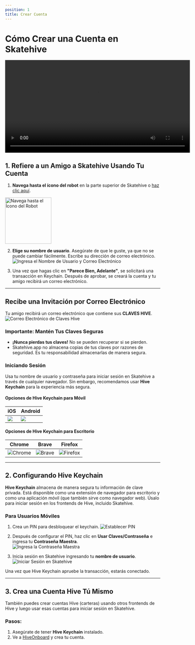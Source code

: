 ```yaml
---
position: 1
title: Crear Cuenta
---
```

# Cómo Crear una Cuenta en Skatehive


<div style={{
  display: 'flex',
  justifyContent: 'center',
  alignItems: 'center',
  margin: '20px 0'
}}>
<video width="600" controls>
  <source src="https://ipfs.skatehive.app/ipfs/QmYuM1h51bddDuC44FoAQYp9FRF2CghCncULeS4T3bp727" type="video/mp4" />
  Su navegador no soporta la etiqueta de vídeo.
</video>
</div>

## 1. Refiere a un Amigo a Skatehive Usando Tu Cuenta

1. **Navega hasta el ícono del robot** en la parte superior de Skatehive o [haz clic aquí](https://www.skatehive.app/invite).  

<img src="https://i.ibb.co/JCCj9Sf/image.png" alt="Navega hasta el Ícono del Robot" width="150" />

2. **Elige su nombre de usuario**. Asegúrate de que le guste, ya que no se puede cambiar fácilmente. Escribe su dirección de correo electrónico.  
![Ingresa el Nombre de Usuario y Correo Electrónico](https://hackmd.io/_uploads/H1tZGNP1Jx.png)

3. Una vez que hagas clic en **"Parece Bien, Adelante"**, se solicitará una transacción en Keychain. Después de aprobar, se creará la cuenta y tu amigo recibirá un correo electrónico.

---

## Recibe una Invitación por Correo Electrónico

Tu amigo recibirá un correo electrónico que contiene sus **CLAVES HIVE**.  
![Correo Electrónico de Claves Hive](https://ipfs.skatehive.app/ipfs/QmbTbULhRtAfyd19cTNYfrsjpsuRN2TV9sxZ5yzQQeR44D)

### Importante: Mantén Tus Claves Seguras
- **¡Nunca pierdas tus claves!** No se pueden recuperar si se pierden.
- Skatehive.app no almacena copias de tus claves por razones de seguridad. Es tu responsabilidad almacenarlas de manera segura.

### Iniciando Sesión
Usa tu nombre de usuario y contraseña para iniciar sesión en Skatehive a través de cualquier navegador. Sin embargo, recomendamos usar **Hive Keychain** para la experiencia más segura.

#### Opciones de Hive Keychain para Móvil

<div style={{ display: 'flex', justifyContent: 'center' }}>


| iOS  | Android |
| -------- | -------- |
| ![](https://hive-keychain.com/img/browsers/ios.svg) | ![](https://hive-keychain.com/img/browsers/android.svg) |  

</div>

#### Opciones de Hive Keychain para Escritorio

<div style={{
  display: 'flex', 
  justifyContent: 'center', 
  backgroundColor: 'var(--ifm-color-background)', 
  padding: '20px', 
  borderRadius: '8px',
  color: 'var(--text-color)'
}}>
  <table style={{
    textAlign: 'center', 
    borderSpacing: '16px', 
    color: 'inherit'
  }}>
    <thead>
      <tr>
        <th style={{ color: 'inherit' }}>Chrome</th>
        <th style={{ color: 'inherit' }}>Brave</th>
        <th style={{ color: 'inherit' }}>Firefox</th>
      </tr>
    </thead>
    <tbody style={{ backgroundColor: '#808080'}}>
      <tr>
        <td style={{
          padding: '10px', 
          borderRadius: '8px',
          boxShadow: '0 2px 4px rgba(0, 0, 0, 0.1)'
        }}>
          <img 
            src="https://hive-keychain.com/img/browsers/chrome.svg" 
            alt="Chrome" 
            style={{
              maxWidth: '60px',
              borderRadius: '8px'
            }}
          />
        </td>
        <td style={{
          padding: '10px', 
          borderRadius: '8px',
          boxShadow: '0 2px 4px rgba(0, 0, 0, 0.1)'
        }}>
          <img 
            src="https://hive-keychain.com/img/browsers/brave.svg" 
            alt="Brave" 
            style={{
              maxWidth: '60px',
              borderRadius: '8px'
            }}
          />
        </td>
        <td style={{
          padding: '10px', 
          borderRadius: '8px',
          boxShadow: '0 2px 4px rgba(0, 0, 0, 0.1)'
        }}>
          <img 
            src="https://hive-keychain.com/img/browsers/firefox.svg" 
            alt="Firefox" 
            style={{
              maxWidth: '60px',
              borderRadius: '8px'
            }}
          />
        </td>
      </tr>
    </tbody>
  </table>
</div>

---

## 2. Configurando Hive Keychain

**Hive Keychain** almacena de manera segura tu información de clave privada. Está disponible como una extensión de navegador para escritorio y como una aplicación móvil (que también sirve como navegador web). Úsalo para iniciar sesión en los frontends de Hive, incluido Skatehive.

### Para Usuarios Móviles
1. Crea un PIN para desbloquear el keychain.
   ![Establecer PIN](https://hackmd.io/_uploads/rk9Y1SDJJg.png)

2. Después de configurar el PIN, haz clic en **Usar Claves/Contraseña** e ingresa tu **Contraseña Maestra**.  
   ![Ingresa la Contraseña Maestra](https://hackmd.io/_uploads/HyBYyBwJJg.png)

3. Inicia sesión en Skatehive ingresando tu **nombre de usuario**.  
   ![Iniciar Sesión en Skatehive](https://hackmd.io/_uploads/ByGmlHDkJl.png)

Una vez que Hive Keychain apruebe la transacción, estarás conectado.

---

## 3. Crea una Cuenta Hive Tú Mismo

También puedes crear cuentas Hive (carteras) usando otros frontends de Hive y luego usar esas cuentas para iniciar sesión en Skatehive.

### Pasos:
1. Asegúrate de tener **Hive Keychain** instalado.
2. Ve a [HiveOnboard](https://hiveonboard.com/create-account) y crea tu cuenta.

